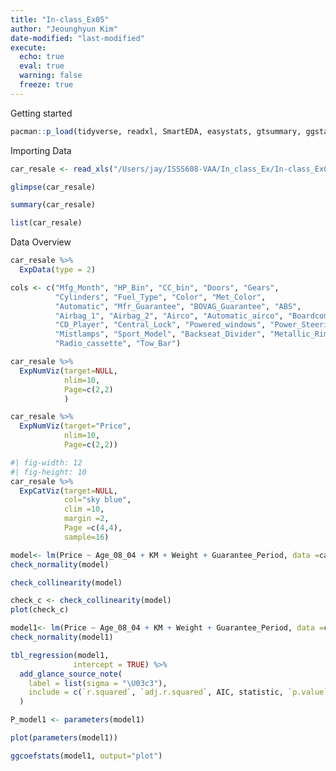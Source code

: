 ```yaml
---
title: "In-class_Ex05"
author: "Jeounghyun Kim"
date-modified: "last-modified"
execute:
  echo: true
  eval: true
  warning: false
  freeze: true
---
```


Getting started

```r
pacman::p_load(tidyverse, readxl, SmartEDA, easystats, gtsummary, ggstatsplot)

```

Importing Data

```r
car_resale <- read_xls("/Users/jay/ISSS608-VAA/In_class_Ex/In-class_Ex05/data/ToyotaCorolla - Copy.xls","data")
```

```r
glimpse(car_resale)
```

```r
summary(car_resale)
```

```r
list(car_resale)
```

Data Overview

```r
car_resale %>%
  ExpData(type = 2)
```

```r
cols <- c("Mfg_Month", "HP_Bin", "CC_bin", "Doors", "Gears",
          "Cylinders", "Fuel_Type", "Color", "Met_Color",
          "Automatic", "Mfr_Guarantee", "BOVAG_Guarantee", "ABS",
          "Airbag_1", "Airbag_2", "Airco", "Automatic_airco", "Boardcomputer",
          "CD_Player", "Central_Lock", "Powered_windows", "Power_Steering", "Radio",
          "Mistlamps", "Sport_Model", "Backseat_Divider", "Metallic_Rim",
          "Radio_cassette", "Tow_Bar")

```

```r
car_resale %>%
  ExpNumViz(target=NULL,
            nlim=10,
            Page=c(2,2)
            )

```

```r
car_resale %>%
  ExpNumViz(target="Price",
            nlim=10,
            Page=c(2,2))
```

```r
#| fig-width: 12
#| fig-height: 10
car_resale %>%
  ExpCatViz(target=NULL,
            col="sky blue",
            clim =10,
            margin =2,
            Page =c(4,4),
            sample=16)
```

```r
model<- lm(Price ~ Age_08_04 + KM + Weight + Guarantee_Period, data =car_resale)
check_normality(model)
```

```r
check_collinearity(model)
```

```r
check_c <- check_collinearity(model)
plot(check_c)

```

```r
model1<- lm(Price ~ Age_08_04 + KM + Weight + Guarantee_Period, data =car_resale)
check_normality(model1)
```

```r
tbl_regression(model1,
              intercept = TRUE) %>%
  add_glance_source_note(
    label = list(sigma = "\U03c3"),
    include = c(`r.squared`, `adj.r.squared`, AIC, statistic, `p.value`, sigma)
  )

```

```r
P_model1 <- parameters(model1)
```

```r
plot(parameters(model1))
```

```r
ggcoefstats(model1, output="plot")
```
